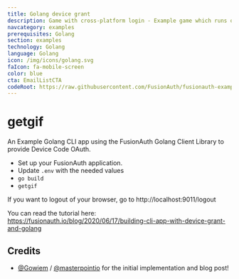 ```yaml
---
title: Golang device grant
description: Game with cross-platform login - Example game which runs on both Windows and Android.
navcategory: examples
prerequisites: Golang
section: examples
technology: Golang
language: Golang
icon: /img/icons/golang.svg
faIcon: fa-mobile-screen
color: blue
cta: EmailListCTA
codeRoot: https://raw.githubusercontent.com/FusionAuth/fusionauth-example-go-device-code-grant/main
---
```


# getgif

An Example Golang CLI app using the FusionAuth Golang Client Library to provide Device Code OAuth.

* Set up your FusionAuth application.
* Update `.env` with the needed values
* `go build`
* `getgif`

If you want to logout of your browser, go to http://localhost:9011/logout

You can read the tutorial here: https://fusionauth.io/blog/2020/06/17/building-cli-app-with-device-grant-and-golang

## Credits

- [@Gowiem](https://github.com/Gowiem) / [@masterpointio](https://github.com/masterpointio) for the initial implementation and blog post!


